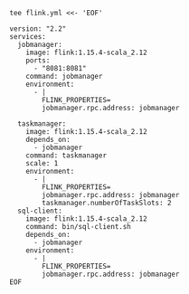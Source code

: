 ```shell
tee flink.yml <<- 'EOF'

version: "2.2"
services:
  jobmanager:
    image: flink:1.15.4-scala_2.12
    ports:
      - "8081:8081"
    command: jobmanager
    environment:
      - |
        FLINK_PROPERTIES=
        jobmanager.rpc.address: jobmanager        

  taskmanager:
    image: flink:1.15.4-scala_2.12
    depends_on:
      - jobmanager
    command: taskmanager
    scale: 1
    environment:
      - |
        FLINK_PROPERTIES=
        jobmanager.rpc.address: jobmanager
        taskmanager.numberOfTaskSlots: 2        
  sql-client:
    image: flink:1.15.4-scala_2.12
    command: bin/sql-client.sh
    depends_on:
      - jobmanager
    environment:
      - |
        FLINK_PROPERTIES=
        jobmanager.rpc.address: jobmanager        
EOF
```

